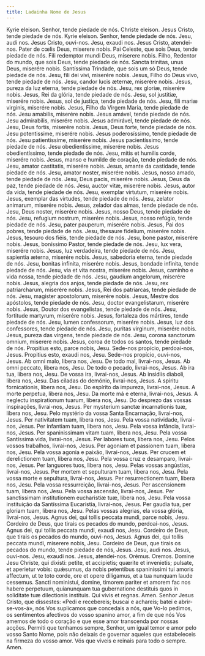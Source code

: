 ```yaml
---
title: Ladainha Nome de Jesus
---
```


<div class="grid grid-cols-2 gap-5">
  <span class="col-6 dropcaps text-justify">Kyrie eleison.</span>
  <span class="col-6 text-justify">Senhor, tende piedade de nós.</span>
  <span class="col-6 text-justify">Christe eleison.</span>
  <span class="col-6 text-justify">Jesus Cristo, tende piedade de nós.</span>
  <span class="col-6 text-justify">Kyrie eleison.</span>
  <span class="col-6 text-justify">Senhor, tende piedade de nós.</span>
  <span class="col-6 text-justify">Jesu, audi nos.</span>
  <span class="col-6 text-justify">Jesus Cristo, ouvi-nos.</span>
  <span class="col-6 text-justify">Jesu, exaudi nos.</span>
  <span class="col-6 text-justify">Jesus Cristo, atendei-nos.</span>
  <span class="col-6 text-justify">Pater de cœlis Deus, miserere nobis.</span>
  <span class="col-6 text-justify">
    Pai Celeste, que sois Deus, tende piedade de nós.
  </span>
  <span class="col-6 text-justify">
    Fili redemptor mundi Deus, miserere nobis.
  </span>
  <span class="col-6 text-justify">
    Filho, Redentor do mundo, que sois Deus, tende piedade de nós.
  </span>
  <span class="col-6 text-justify">
    Sancta trinitas, unus Deus, miserére nobis.
  </span>
  <span class="col-6 text-justify">
    Santíssima Trindade, que sois um só Deus, tende piedade de nós.
  </span>
  <span class="col-6 text-justify">Jesu, fili dei vivi, miserére nobis.</span>
  <span class="col-6 text-justify">
    Jesus, Filho do Deus vivo, tende piedade de nós.
  </span>
  <span class="col-6 text-justify">
    Jesu, candor lucis æternæ, miserére nobis.
  </span>
  <span class="col-6 text-justify">
    Jesus, pureza da luz eterna, tende piedade de nós.
  </span>
  <span class="col-6 text-justify">Jesu, rex gloriæ, miserére nobis.</span>
  <span class="col-6 text-justify">
    Jesus, Rei da glória, tende piedade de nós.
  </span>
  <span class="col-6 text-justify">Jesu, sol justitiæ, miserére nobis.</span>
  <span class="col-6 text-justify">
    Jesus, sol de justiça, tende piedade de nós.
  </span>
  <span class="col-6 text-justify">
    Jesu, fili mariæ virginis, miserére nobis.
  </span>
  <span class="col-6 text-justify">
    Jesus, Filho da Virgem Maria, tende piedade de nós.
  </span>
  <span class="col-6 text-justify">Jesu amabilis, miserére nobis.</span>
  <span class="col-6 text-justify">Jesus amável, tende piedade de nós.</span>
  <span class="col-6 text-justify">Jesu admirabilis, miserére nobis.</span>
  <span class="col-6 text-justify">Jesus admirável, tende piedade de nós.</span>
  <span class="col-6 text-justify">Jesu, Deus fortis, miserére nobis.</span>
  <span class="col-6 text-justify">
    Jesus, Deus forte, tende piedade de nós.
  </span>
  <span class="col-6 text-justify">Jesu potentissime, miserére nobis.</span>
  <span class="col-6 text-justify">
    Jesus poderosíssimo, tende piedade de nós.
  </span>
  <span class="col-6 text-justify">Jesu patientissime, miserére nobis.</span>
  <span class="col-6 text-justify">
    Jesus pacientíssimo, tende piedade de nós.
  </span>
  <span class="col-6 text-justify">Jesu obedientissime, miserére nobis.</span>
  <span class="col-6 text-justify">
    Jesus obedientíssimo, tende piedade de nós.
  </span>
  <span class="col-6 text-justify">
    Jesu, mitis et humilis corde, miserére nobis.
  </span>
  <span class="col-6 text-justify">
    Jesus, manso e humilde de coração, tende piedade de nós.
  </span>
  <span class="col-6 text-justify">
    Jesu, amator castitatis, miserére nobis.
  </span>
  <span class="col-6 text-justify">
    Jesus, amante da castidade, tende piedade de nós.
  </span>
  <span class="col-6 text-justify">Jesu, amator noster, miserére nobis.</span>
  <span class="col-6 text-justify">
    Jesus, nosso amado, tende piedade de nós.
  </span>
  <span class="col-6 text-justify">Jesu, Deus pacis, miserére nobis.</span>
  <span class="col-6 text-justify">
    Jesus, Deus da paz, tende piedade de nós.
  </span>
  <span class="col-6 text-justify">Jesu, auctor vitæ, miserére nobis.</span>
  <span class="col-6 text-justify">
    Jesus, autor da vida, tende piedade de nós.
  </span>
  <span class="col-6 text-justify">
    Jesu, exemplar virtutum, miserére nobis.
  </span>
  <span class="col-6 text-justify">
    Jesus, exemplar das virtudes, tende piedade de nós.
  </span>
  <span class="col-6 text-justify">
    Jesu, zelator animarum, miserére nobis.
  </span>
  <span class="col-6 text-justify">
    Jesus, zelador das almas, tende piedade de nós.
  </span>
  <span class="col-6 text-justify">Jesu, Deus noster, miserére nobis.</span>
  <span class="col-6 text-justify">
    Jesus, nosso Deus, tende piedade de nós.
  </span>
  <span class="col-6 text-justify">
    Jesu, refugium nostrum, miserére nobis.
  </span>
  <span class="col-6 text-justify">
    Jesus, nosso refúgio, tende piedade de nós.
  </span>
  <span class="col-6 text-justify">Jesu, pater pauperum, miserére nobis.</span>
  <span class="col-6 text-justify">
    Jesus, Pai dos pobres, tende piedade de nós.
  </span>
  <span class="col-6 text-justify">
    Jesu, thesaure fidelium, miserére nobis.
  </span>
  <span class="col-6 text-justify">
    Jesus, tesouro dos fiéis, tende piedade de nós.
  </span>
  <span class="col-6 text-justify">Jesu, bone pastor, miserére nobis.</span>
  <span class="col-6 text-justify">
    Jesus, boníssimo Pastor, tende piedade de nós.
  </span>
  <span class="col-6 text-justify">Jesu, lux vera, miserére nobis.</span>
  <span class="col-6 text-justify">
    Jesus, luz verdadeira, tende piedade de nós.
  </span>
  <span class="col-6 text-justify">
    Jesu, sapientia æterna, miserére nobis.
  </span>
  <span class="col-6 text-justify">
    Jesus, sabedoria eterna, tende piedade de nós.
  </span>
  <span class="col-6 text-justify">
    Jesu, bonitas infinita, miserére nobis.
  </span>
  <span class="col-6 text-justify">
    Jesus, bondade infinita, tende piedade de nós.
  </span>
  <span class="col-6 text-justify">
    Jesu, via et vita nostra, miserére nobis.
  </span>
  <span class="col-6 text-justify">
    Jesus, caminho e vida nossa, tende piedade de nós.
  </span>
  <span class="col-6 text-justify">
    Jesu, gaudium angelorum, miserére nobis.
  </span>
  <span class="col-6 text-justify">
    Jesus, alegria dos anjos, tende piedade de nós.
  </span>
  <span class="col-6 text-justify">
    Jesu, rex patriarcharum, miserére nobis.
  </span>
  <span class="col-6 text-justify">
    Jesus, Rei dos patriarcas, tende piedade de nós.
  </span>
  <span class="col-6 text-justify">
    Jesu, magister apostolorum, miserére nobis.
  </span>
  <span class="col-6 text-justify">
    Jesus, Mestre dos apóstolos, tende piedade de nós.
  </span>
  <span class="col-6 text-justify">
    Jesu, doctor evangelistarum, miserére nobis.
  </span>
  <span class="col-6 text-justify">
    Jesus, Doutor dos evangelistas, tende piedade de nós.
  </span>
  <span class="col-6 text-justify">
    Jesu, fortitude martyrum, miserére nobis.
  </span>
  <span class="col-6 text-justify">
    Jesus, fortaleza dos mártires, tende piedade de nós.
  </span>
  <span class="col-6 text-justify">
    Jesu, lumen confessorum, miserére nobis.
  </span>
  <span class="col-6 text-justify">
    Jesus, luz dos confessores, tende piedade de nós.
  </span>
  <span class="col-6 text-justify">
    Jesu, puritas virginum, miserére nobis.
  </span>
  <span class="col-6 text-justify">
    Jesus, pureza das virgens, tende piedade de nós.
  </span>
  <span class="col-6 text-justify">
    Jesu, corona sanctorum omnium, miserere nobis.
  </span>
  <span class="col-6 text-justify">
    Jesus, coroa de todos os santos, tende piedade de nós.
  </span>
  <span class="col-6 text-justify">Propitius esto, parce nobis, Jesu.</span>
  <span class="col-6 text-justify">Sede-nos propício, perdoai-nos, Jesus.</span>
  <span class="col-6 text-justify">Propitius esto, exaudi nos, Jesu.</span>
  <span class="col-6 text-justify">Sede-nos propício, ouvi-nos, Jesus.</span>
  <span class="col-6 text-justify">Ab omni malo, libera nos, Jesu.</span>
  <span class="col-6 text-justify">De todo mal, livrai-nos, Jesus.</span>
  <span class="col-6 text-justify">Ab omni peccato, libera nos, Jesu.</span>
  <span class="col-6 text-justify">De todo o pecado, livrai-nos, Jesus.</span>
  <span class="col-6 text-justify">Ab ira tua, libera nos, Jesu.</span>
  <span class="col-6 text-justify">De vossa ira, livrai-nos, Jesus.</span>
  <span class="col-6 text-justify">Ab insidiis diaboli, libera nos, Jesu.</span>
  <span class="col-6 text-justify">
    Das ciladas do demónio, livrai-nos, Jesus.
  </span>
  <span class="col-6 text-justify">
    A spiritu fornicationis, libera nos, Jesu.
  </span>
  <span class="col-6 text-justify">
    Do espírito da impureza, livrai-nos, Jesus.
  </span>
  <span class="col-6 text-justify">A morte perpetua, libera nos, Jesu.</span>
  <span class="col-6 text-justify">
    Da morte má e eterna, livrai-nos, Jesus.
  </span>
  <span class="col-6 text-justify">
    A neglectu inspirationum tuarum, libera nos, Jesu.
  </span>
  <span class="col-6 text-justify">
    Do desprezo das vossas inspirações, livrai-nos, Jesus.
  </span>
  <span class="col-6 text-justify">
    Per mysterium sanctæ incarnationis tuæ, libera nos, Jesu.
  </span>
  <span class="col-6 text-justify">
    Pelo mystério da vossa Santa Encarnação, livrai-nos, Jesus.
  </span>
  <span class="col-6 text-justify">
    Per nativitatem tuam, libera nos, Jesu.
  </span>
  <span class="col-6 text-justify">
    Pela vossa natividade, livrai-nos, Jesus.
  </span>
  <span class="col-6 text-justify">Per infantiam tuam, libera nos, Jesu.</span>
  <span class="col-6 text-justify">
    Pela vossa infância, livrai-nos, Jesus.
  </span>
  <span class="col-6 text-justify">
    Per spaninissimam vitam tuam, libera nos, Jesu.
  </span>
  <span class="col-6 text-justify">
    Pela vossa Santíssima vida, livrai-nos, Jesus.
  </span>
  <span class="col-6 text-justify">Per labores tuos, libera nos, Jesu.</span>
  <span class="col-6 text-justify">
    Pelos vossos trabalhos, livrai-nos, Jesus.
  </span>
  <span class="col-6 text-justify">
    Per agoniam et passionem tuam, libera nos, Jesu.
  </span>
  <span class="col-6 text-justify">
    Pela vossa agonia e paixão, livrai-nos, Jesus.
  </span>
  <span class="col-6 text-justify">
    Per crucem et derelictionem tuam, libera nos, Jesu.
  </span>
  <span class="col-6 text-justify">
    Pela vossa cruz e desamparo, livrai-nos, Jesus.
  </span>
  <span class="col-6 text-justify">Per languores tuos, libera nos, Jesu.</span>
  <span class="col-6 text-justify">
    Pelas vossas angústias, livrai-nos, Jesus.
  </span>
  <span class="col-6 text-justify">
    Per mortem et sepulturam tuam, libera nos, Jesu.
  </span>
  <span class="col-6 text-justify">
    Pela vossa morte e sepultura, livrai-nos, Jesus.
  </span>
  <span class="col-6 text-justify">
    Per resurrectionem tuam, libera nos, Jesu.
  </span>
  <span class="col-6 text-justify">
    Pela vossa ressurreição, livrai-nos, Jesus.
  </span>
  <span class="col-6 text-justify">
    Per ascensionem tuam, libera nos, Jesu.
  </span>
  <span class="col-6 text-justify">
    Pela vossa ascensão, livrai-nos, Jesus.
  </span>
  <span class="col-6 text-justify">
    Per sanctissimam institutionem eucharistiæ tuæ, libera nos, Jesu.
  </span>
  <span class="col-6 text-justify">
    Pela vossa instituição da Santíssima Eucaristia, livrai-nos, Jesus.
  </span>
  <span class="col-6 text-justify">
    Per gaudia tua, per gloriam tuam, libera nos, Jesu.
  </span>
  <span class="col-6 text-justify">
    Pelas vossas alegrias, ela vossa glória, livrai-nos, Jesus.
  </span>
  <span class="col-6 text-justify">
    Agnus dei, qui tollis peccata mundi, parce nobis, Jesu.
  </span>
  <span class="col-6 text-justify">
    Cordeiro de Deus, que tirais os pecados do mundo, perdoai-nos, Jesus.
  </span>
  <span class="col-6 text-justify">
    Agnus dei, qui tollis peccata mundi, exaudi nos, Jesu.
  </span>
  <span class="col-6 text-justify">
    Cordeiro de Deus, que tirais os pecados do mundo, ouvi-nos, Jesus.
  </span>
  <span class="col-6 text-justify">
    Agnus dei, qui tollis peccata mundi, miserere nobis, Jesu.
  </span>
  <span class="col-6 text-justify">
    Cordeiro de Deus, que tirais os pecados do mundo, tende piedade de nós,
    Jesus.
  </span>
  <span class="col-6 text-justify">Jesu, audi nos.</span>
  <span class="col-6 text-justify">Jesus, ouvi-nos.</span>
  <span class="col-6 text-justify">Jesu, exaudi nos.</span>
  <span class="col-6 text-justify">Jesus, atendei-nos.</span>
  <span class="col-6 text-danger text-center"> Orémus.</span>
  <span class="col-6 text-danger text-center"> Oremos.</span>
  <span class="col-6 dropcaps text-justify">
    Domine Jesu Christe, qui dixisti: petite, et accipietis; quærite et
    invenietis; pulsate, et aperietur vobis: quǽsumus, da nobis petentibus
    spaninissimi tui amoris affectum, ut te toto corde, ore et opere diligamus,
    et a tua nunquam laude cessemus. Sancti noministui, domine, timorem pariter
    et amorem fac nos habere perpetuum, quianunquam tua gubernatione destituis
    quos in soliditate tuæ dilectionis instituis. Qui vivis et regnas. Amen.
  </span>
  <span class="col-6 dropcaps text-justify">
    Senhor Jesus Cristo, que dissestes: «Pedi e recebereis; buscai e achareis;
    batei e abrir-se-vos-á», nós Vos suplicamos que concedais a nós, que Vo-lo
    pedimos, os sentimentos afectivos do vosso spanino amor, a fim de que nós
    Vos amemos de todo o coração e que esse amor transcenda por nossas acções.
    Permiti que tenhamos sempre, Senhor, um igual temor e amor pelo vosso Santo
    Nome, pois não deixais de governar aqueles que estabeleceis na firmeza do
    vosso amor. Vós que viveis e reinais para todo o sempre. Amen.
  </span>
</div>
